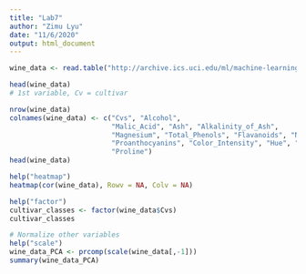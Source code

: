 ```yaml
---
title: "Lab7"
author: "Zimu Lyu"
date: "11/6/2020"
output: html_document
---
```


```r
wine_data <- read.table("http://archive.ics.uci.edu/ml/machine-learning-databases/wine/wine.data", sep = ",")
```

```r
head(wine_data)
# 1st variable, Cv = cultivar
```

```r
nrow(wine_data) 
colnames(wine_data) <- c("Cvs", "Alcohol", 
                         "Malic_Acid", "Ash", "Alkalinity_of_Ash", 
                         "Magnesium", "Total_Phenols", "Flavanoids", "NonFlavanoid_Phenols",
                         "Proanthocyanins", "Color_Intensity", "Hue", "OD280/OD315_of_Diluted_Wine", 
                         "Proline")
head(wine_data) 
```

```r
help("heatmap")
heatmap(cor(wine_data), Rowv = NA, Colv = NA) 
```

```r
help("factor")
cultivar_classes <- factor(wine_data$Cvs) 
cultivar_classes
```

```r
# Normalize other variables
help("scale")
wine_data_PCA <- prcomp(scale(wine_data[,-1]))
summary(wine_data_PCA)
```



